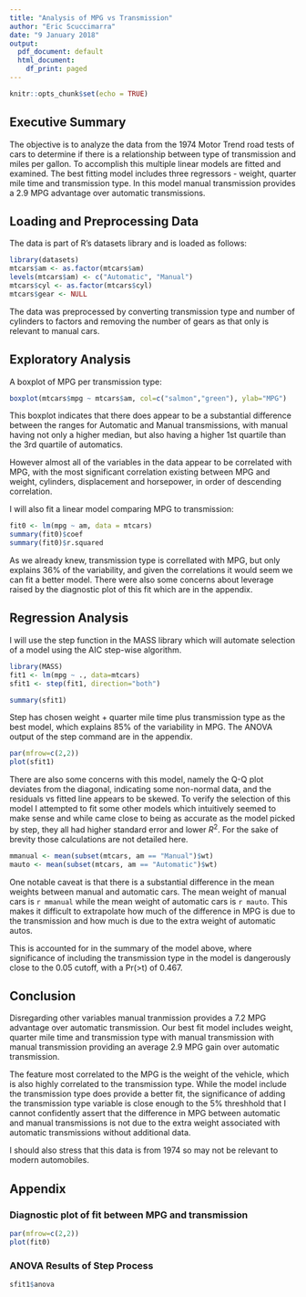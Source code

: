 ```yaml
---
title: "Analysis of MPG vs Transmission"
author: "Eric Scuccimarra"
date: "9 January 2018"
output:
  pdf_document: default
  html_document:
    df_print: paged
---
```


```r
knitr::opts_chunk$set(echo = TRUE)
```

## Executive Summary

The objective is to analyze the data from the 1974 Motor Trend road tests of cars to determine if there is a relationship between type of transmission and miles per gallon. To accomplish this multiple linear models are fitted and examined. The best fitting model includes three regressors - weight, quarter mile time and transmission type. In this model manual transmission provides a 2.9 MPG advantage over automatic transmissions.

## Loading and Preprocessing Data

The data is part of R's datasets library and is loaded as follows:
```r
library(datasets)
mtcars$am <- as.factor(mtcars$am)
levels(mtcars$am) <- c("Automatic", "Manual")
mtcars$cyl <- as.factor(mtcars$cyl)
mtcars$gear <- NULL
```

The data was preprocessed by converting transmission type and number of cylinders to factors and removing the number of gears as that only is relevant to manual cars.

## Exploratory Analysis
A boxplot of MPG per transmission type:
```r
boxplot(mtcars$mpg ~ mtcars$am, col=c("salmon","green"), ylab="MPG")
```

This boxplot indicates that there does appear to be a substantial difference between the ranges for Automatic and Manual transmissions, with manual having not only a higher median, but also having a higher 1st quartile than the 3rd quartile of automatics.

However almost all of the variables in the data appear to be correlated with MPG, with the most significant correlation existing between MPG and weight, cylinders, displacement and horsepower, in order of descending correlation.

I will also fit a linear model comparing MPG to transmission:
```r
fit0 <- lm(mpg ~ am, data = mtcars)
summary(fit0)$coef
summary(fit0)$r.squared
```

As we already knew, transmission type is correllated with MPG, but only explains 36% of the variability, and given the correlations it would seem we can fit a better model. There were also some concerns about leverage raised by the diagnostic plot of this fit which are in the appendix.


## Regression Analysis

I will use the step function in the MASS library which will automate selection of a model using the AIC step-wise algorithm.

```r
library(MASS)
fit1 <- lm(mpg ~ ., data=mtcars)
sfit1 <- step(fit1, direction="both")
```
```r
summary(sfit1)
```

Step has chosen weight + quarter mile time plus transmission type as the best model, which explains 85% of the variability in MPG. The ANOVA output of the step command are in the appendix.

```r
par(mfrow=c(2,2))
plot(sfit1)
```

There are also some concerns with this model, namely the Q-Q plot deviates from the diagonal, indicating some non-normal data, and the residuals vs fitted line appears to be skewed. To verify the selection of this model I attempted to fit some other models which intuitively seemed to make sense and while came close to being as accurate as the model picked by step, they all had higher standard error and lower $R^2$. For the sake of brevity those calculations are not detailed here.

```r
mmanual <- mean(subset(mtcars, am == "Manual")$wt)
mauto <- mean(subset(mtcars, am == "Automatic")$wt)
```

One notable caveat is that there is a substantial difference in the mean weights between manual and automatic cars. The mean weight of manual cars is `r mmanual` while the mean weight of automatic cars is `r mauto`. This makes it difficult to extrapolate how much of the difference in MPG is due to the transmission and how much is due to the extra weight of automatic autos.

This is accounted for in the summary of the model above, where significance of including the transmission type in the model is dangerously close to the 0.05 cutoff, with a Pr(>t) of 0.467. 

## Conclusion

Disregarding other variables manual tranmission provides a 7.2 MPG advantage over automatic transmission. Our best fit model includes weight, quarter mile time and transmission type with manual transmission with manual transmission providing an average 2.9 MPG gain over automatic transmission.

The feature most correlated to the MPG is the weight of the vehicle, which is also highly correlated to the transmission type. While the model include the transmission type does provide a better fit, the significance of adding the transmission type variable is close enough to the 5% threshhold that I cannot confidently assert that the difference in MPG between automatic and manual transmissions is not due to the extra weight associated with automatic transmissions without additional data.

I should also stress that this data is from 1974 so may not be relevant to modern automobiles.


## Appendix

### Diagnostic plot of fit between MPG and transmission

```r
par(mfrow=c(2,2))
plot(fit0)
```

### ANOVA Results of Step Process

```r
sfit1$anova
```